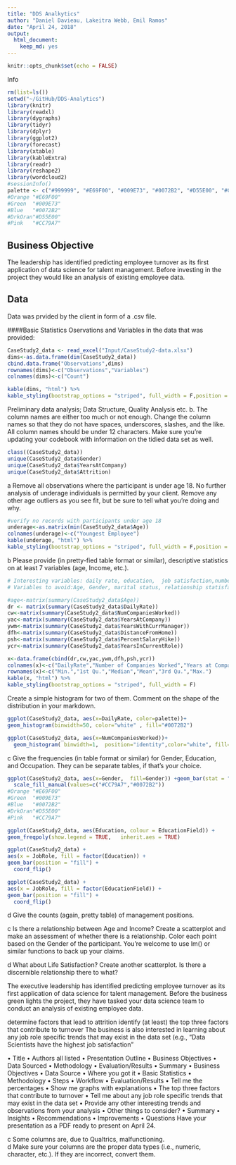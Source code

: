 ```yaml
---
title: "DDS Analkytics"
author: "Daniel Davieau, Lakeitra Webb, Emil Ramos"
date: "April 24, 2018"
output: 
  html_document: 
    keep_md: yes
---
```


```r
knitr::opts_chunk$set(echo = FALSE)
```
Info
```r
rm(list=ls())
setwd("~/GitHub/DDS-Analytics")
library(knitr)
library(readxl)
library(dygraphs)
library(tidyr)
library(dplyr)
library(ggplot2)
library(forecast)
library(xtable)
library(kableExtra)
library(readr)
library(reshape2)
library(wordcloud2)
#sessionInfo()
palette <- c("#999999", "#E69F00", "#009E73", "#0072B2", "#D55E00", "#CC79A7")
#Orange "#E69F00"
#Green  "#009E73"
#Blue   "#0072B2"
#DrkOran"#D55E00"
#Pink   "#CC79A7"
```
## Business Objective
The leadership has identified predicting employee turnover as its first application of data science for talent management. Before investing in the project they would like an analysis of existing employee data.  

## Data
Data was prvided by the client in form of a .csv file.  

####Basic Statistics
Oservations and Variables in the data that was provided:
```r
CaseStudy2_data <- read_excel("Input/CaseStudy2-data.xlsx")
dims<-as.data.frame(dim(CaseStudy2_data))
cbind.data.frame("Observations",dims)
rownames(dims)<-c("Observations","Variables")
colnames(dims)<-c("Count")
```
```r
kable(dims, "html") %>%
kable_styling(bootstrap_options = "striped", full_width = F,position = "left")
```
Preliminary data analysis; Data Structure, Quality Analysis etc.
b.	The column names are either too much or not enough.  Change the column names so that they do not have spaces, underscores, slashes, and the like. All column names should be under 12 characters. Make sure you’re updating your codebook with information on the tidied data set as well.
```r
class((CaseStudy2_data))
unique(CaseStudy2_data$Gender)
unique(CaseStudy2_data$YearsAtCompany)
unique(CaseStudy2_data$Attrition)
```
a	Remove all observations where the participant is under age 18.  No further analysis of underage individuals is permitted by your client.  Remove any other age outliers as you see fit, but be sure to tell what you’re doing and why.
```r
#verify no records with participants under age 18
underage<-as.matrix(min(CaseStudy2_data$Age))
colnames(underage)<-c("Youngest Employee")
kable(underage, "html") %>%
kable_styling(bootstrap_options = "striped", full_width = F,position = "left")
```
b	Please provide (in pretty-fied table format or similar), descriptive statistics on at least 7 variables (age, Income, etc.). 
```r
# Interesting variables: daily rate, education,  job satisfaction,number of companies worked, performance rating,years at company, years with current manager
# Variables to avoid:Age, Gender, marital status, relationship statisfaction, total working years

#age<-matrix(summary(CaseStudy2_data$Age))
dr <- matrix(summary(CaseStudy2_data$DailyRate))
cw<-matrix(summary(CaseStudy2_data$NumCompaniesWorked))
yac<-matrix(summary(CaseStudy2_data$YearsAtCompany))
ywm<-matrix(summary(CaseStudy2_data$YearsWithCurrManager))
dfh<-matrix(summary(CaseStudy2_data$DistanceFromHome))
psh<-matrix(summary(CaseStudy2_data$PercentSalaryHike))
ycr<-matrix(summary(CaseStudy2_data$YearsInCurrentRole))

x<-data.frame(cbind(dr,cw,yac,ywm,dfh,psh,ycr))
colnames(x)<-c("DailyRate","Number of Companies Worked","Years at Company","Years with Manager", "Distance From Home","Percent Salary Hike","Years in Current Role")
rownames(x)<-c("Min.","1st Qu.","Median","Mean","3rd Qu.","Max.")
kable(x, "html") %>%
kable_styling(bootstrap_options = "striped", full_width = F)
```
Create a simple histogram for two of them.  Comment on the shape of the distribution in your markdown.
```r
ggplot(CaseStudy2_data, aes(x=DailyRate, color=palette))+
geom_histogram(binwidth=50, color="white" , fill="#0072B2")

ggplot(CaseStudy2_data, aes(x=NumCompaniesWorked))+
  geom_histogram( binwidth=1,  position="identity",color="white", fill="#D55E00")

```
c	Give the frequencies (in table format or similar) for Gender, Education, and Occupation.  They can be separate tables, if that’s your choice.
```r
ggplot(CaseStudy2_data, aes(x=Gender,  fill=Gender)) +geom_bar(stat = "count") +
  scale_fill_manual(values=c("#CC79A7","#0072B2"))
#Orange "#E69F00"
#Green  "#009E73"
#Blue   "#0072B2"
#DrkOran"#D55E00"
#Pink   "#CC79A7"

ggplot(CaseStudy2_data, aes(Education, colour = EducationField)) +
geom_freqpoly(show.legend = TRUE,   inherit.aes = TRUE)

ggplot(CaseStudy2_data) +
aes(x = JobRole, fill = factor(Education)) +
geom_bar(position = "fill") +
  coord_flip()

ggplot(CaseStudy2_data) +
aes(x = JobRole, fill = factor(EducationField)) +
geom_bar(position = "fill") +
  coord_flip()
```
d	Give the counts (again, pretty table) of management positions.

c	Is there a relationship between Age and Income?  Create a scatterplot and make an assessment of whether there is a relationship.  Color each point based on the Gender of the participant.  You’re welcome to use lm() or similar functions to back up your claims.

d	What about Life Satisfaction?  Create another scatterplot.  Is there a discernible relationship there to what?   



The executive leadership has identified predicting employee turnover as its first application of data science for talent management. Before the business green lights the project, they have tasked your data science team to conduct an analysis of existing employee data.

determine factors that lead to attrition
identify (at least) the top three factors that contribute to turnover
The business is also interested in learning about any job role specific trends that may exist in the data set (e.g., “Data Scientists have the highest job satisfaction”

•	Title
•	Authors all listed
•	Presentation Outline
•	Business Objectives
•	Data Sourced
•	Methodology
•	Evaluation/Results
•	Summary
•	Business Objectives
•	Data Source	
•	Where you got it 
•	Basic Statistics 
•	Methodology	
•	Steps 
•	Workflow
•	Evaluation/Results
•	Tell me the percentages
•	Show me graphs with explanations
•	The top three factors that contribute to turnover
•	Tell me about any job role specific trends that may exist in the data set
•	Provide any other interesting trends and observations from your analysis
•	Other things to consider?
•	Summary 
•	Insights
•	Recommendations
•	Improvements
•	Questions
Have your presentation as a PDF ready to present on April 24. 

c	Some columns are, due to Qualtrics, malfunctioning.  
d	Make sure your columns are the proper data types (i.e., numeric, character, etc.).  If they are incorrect, convert them.